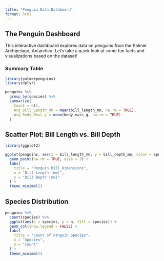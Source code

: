 ```yaml
---
title: "Penguin Data Dashboard"
format: html
---
```


## The Penguin Dashboard

This interactive dashboard explores data on penguins from the Palmer Archipelago, Antarctica. Let's take a quick look at some fun facts and visualizations based on the dataset!

### Summary Table

```r
library(palmerpenguins)
library(dplyr)

penguins %>%
  group_by(species) %>%
  summarize(
    Count = n(),
    Avg_Bill_Length_mm = mean(bill_length_mm, na.rm = TRUE),
    Avg_Body_Mass_g = mean(body_mass_g, na.rm = TRUE)
  )
```

## Scatter Plot: Bill Length vs. Bill Depth
```r
library(ggplot2)

ggplot(penguins, aes(x = bill_length_mm, y = bill_depth_mm, color = species)) +
  geom_point(na.rm = TRUE, size = 3) +
  labs(
    title = "Penguin Bill Dimensions",
    x = "Bill Length (mm)",
    y = "Bill Depth (mm)"
  ) +
  theme_minimal()
```

## Species Distribution
```r
penguins %>%
  count(species) %>%
  ggplot(aes(x = species, y = n, fill = species)) +
  geom_col(show.legend = FALSE) +
  labs(
    title = "Count of Penguin Species",
    x = "Species",
    y = "Count"
  ) +
  theme_minimal()
```
